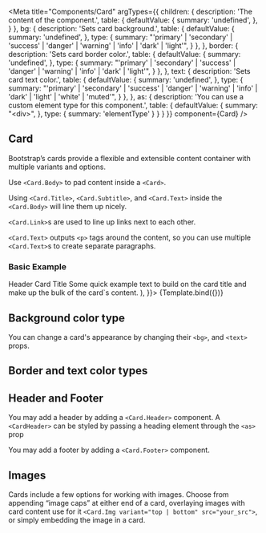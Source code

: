 

<Meta
    title="Components/Card"
    argTypes={{
        children: {
            description: 'The content of the component.',
            table: {
                defaultValue: {
                    summary: 'undefined',
                },
            }
        },
        bg: {
            description: 'Sets card background.',
            table: {
                defaultValue: {
                    summary: 'undefined',
                },
                type: {
                    summary: "'primary' | 'secondary' | 'success' | 'danger' | 'warning' | 'info' | 'dark' | 'light'",
                }
            },
        },
        border: {
            description: 'Sets card border color.',
            table: {
                defaultValue: {
                    summary: 'undefined',
                },
                type: {
                    summary: "'primary' | 'secondary' | 'success' | 'danger' | 'warning' | 'info' | 'dark' | 'light'",
                }
            },
        },
        text: {
            description: 'Sets card text color.',
            table: {
                defaultValue: {
                    summary: 'undefined',
                },
                type: {
                    summary: "'primary' | 'secondary' | 'success' | 'danger' | 'warning' | 'info' | 'dark' | 'light' | 'white' | 'muted'",
                }
            },
        },
        as: {
            description: 'You can use a custom element type for this component.',
            table: {
                defaultValue: {
                    summary: "<div\>",
                },
                type: {
                    summary: 'elementType'
                }
            }
        }
    }}
    component={Card}
/>


## Card

Bootstrap’s cards provide a flexible and extensible content container with multiple variants and options.

Use `<Card.Body>` to pad content inside a `<Card>`.

Using `<Card.Title>`, `<Card.Subtitle>`, and `<Card.Text>` inside the `<Card.Body>` will line them up nicely.

`<Card.Link>`s are used to line up links next to each other.

`<Card.Text>` outputs `<p>` tags around the content, so you can use multiple `<Card.Text>`s to create separate paragraphs.

### Basic Example
<Canvas>
    <Story
        name="Demo"
        args={{
            bg: 'light',
            text: 'dark',
            border: 'dark',
            children: (
                <>
                    <Card.Header>Header</Card.Header>
                    <Card.Body>
                        <Card.Title>Card Title </Card.Title>
                        <Card.Text>
                            Some quick example text to build on the card title and make up the bulk of the
                            card`s content.
                        </Card.Text>
                    </Card.Body>
                </>
            ),
        }}>
        {Template.bind({})}
    </Story>
</Canvas>

<ArgsTable story="Demo" />

## Background color type
You can change a card's appearance by changing their `<bg>`, and `<text>` props.

<Canvas>
    <Story id="components-card--primary" />
    <Story id="components-card--secondary" />
    <Story id="components-card--success" />
    <Story id="components-card--warning" />
    <Story id="components-card--danger" />
    <Story id="components-card--info" />
    <Story id="components-card--light" />
    <Story id="components-card--dark" />
</Canvas>

## Border and text color types

<Canvas>
    <Story id="components-card--primary-border-and-text" />
    <Story id="components-card--secondary-border-and-text" />
    <Story id="components-card--success-border-and-text" />
    <Story id="components-card--warning-border-and-text" />
    <Story id="components-card--danger-border-and-text" />
    <Story id="components-card--info-border-and-text" />
    <Story id="components-card--light-border-and-text" />
    <Story id="components-card--dark-border-and-text" />
</Canvas>

## Header and Footer

You may add a header by adding a `<Card.Header>` component.
A `<CardHeader>` can be styled by passing a heading element through the `<as>` prop

You may add a footer by adding a `<Card.Footer>` component.

<Canvas>
    <Story id="components-card--has-footer" />
</Canvas>

## Images
Cards include a few options for working with images. Choose from appending “image caps” at either end of a card, overlaying images with card content use for it `<Card.Img variant="top | bottom" src="your_src">`, or simply embedding the image in a card.

<Canvas>
    <Story id="components-card--has-image" />
</Canvas>
